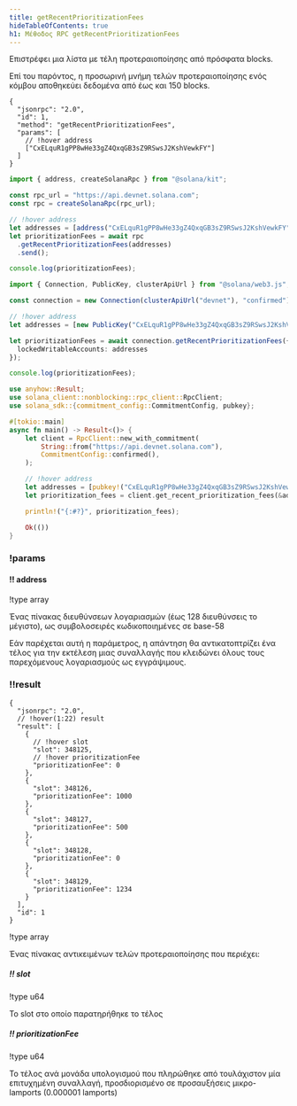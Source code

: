 ```yaml
---
title: getRecentPrioritizationFees
hideTableOfContents: true
h1: Μέθοδος RPC getRecentPrioritizationFees
---
```


Επιστρέφει μια λίστα με τέλη προτεραιοποίησης από πρόσφατα blocks.

<Callout type="info">
  Επί του παρόντος, η προσωρινή μνήμη τελών προτεραιοποίησης ενός κόμβου
  αποθηκεύει δεδομένα από έως και 150 blocks.
</Callout>

<APIMethod>

```jsonc !!request curl
{
  "jsonrpc": "2.0",
  "id": 1,
  "method": "getRecentPrioritizationFees",
  "params": [
    // !hover address
    ["CxELquR1gPP8wHe33gZ4QxqGB3sZ9RSwsJ2KshVewkFY"]
  ]
}
```

```ts !!request title="Kit"
import { address, createSolanaRpc } from "@solana/kit";

const rpc_url = "https://api.devnet.solana.com";
const rpc = createSolanaRpc(rpc_url);

// !hover address
let addresses = [address("CxELquR1gPP8wHe33gZ4QxqGB3sZ9RSwsJ2KshVewkFY")];
let prioritizationFees = await rpc
  .getRecentPrioritizationFees(addresses)
  .send();

console.log(prioritizationFees);
```

```ts !!request title="web3.js"
import { Connection, PublicKey, clusterApiUrl } from "@solana/web3.js";

const connection = new Connection(clusterApiUrl("devnet"), "confirmed");

// !hover address
let addresses = [new PublicKey("CxELquR1gPP8wHe33gZ4QxqGB3sZ9RSwsJ2KshVewkFY")];

let prioritizationFees = await connection.getRecentPrioritizationFees({
  lockedWritableAccounts: addresses
});

console.log(prioritizationFees);
```

```rs !!request title="Rust"
use anyhow::Result;
use solana_client::nonblocking::rpc_client::RpcClient;
use solana_sdk::{commitment_config::CommitmentConfig, pubkey};

#[tokio::main]
async fn main() -> Result<()> {
    let client = RpcClient::new_with_commitment(
        String::from("https://api.devnet.solana.com"),
        CommitmentConfig::confirmed(),
    );

    // !hover address
    let addresses = [pubkey!("CxELquR1gPP8wHe33gZ4QxqGB3sZ9RSwsJ2KshVewkFY")];
    let prioritization_fees = client.get_recent_prioritization_fees(&addresses).await?;

    println!("{:#?}", prioritization_fees);

    Ok(())
}
```

### !params

#### !! address

!type array

Ένας πίνακας διευθύνσεων λογαριασμών (έως 128 διευθύνσεις το μέγιστο), ως
συμβολοσειρές κωδικοποιημένες σε base-58

<Callout type="info">
  Εάν παρέχεται αυτή η παράμετρος, η απάντηση θα αντικατοπτρίζει ένα τέλος για
  την εκτέλεση μιας συναλλαγής που κλειδώνει όλους τους παρεχόμενους
  λογαριασμούς ως εγγράψιμους.
</Callout>

### !!result

```jsonc !response
{
  "jsonrpc": "2.0",
  // !hover(1:22) result
  "result": [
    {
      // !hover slot
      "slot": 348125,
      // !hover prioritizationFee
      "prioritizationFee": 0
    },
    {
      "slot": 348126,
      "prioritizationFee": 1000
    },
    {
      "slot": 348127,
      "prioritizationFee": 500
    },
    {
      "slot": 348128,
      "prioritizationFee": 0
    },
    {
      "slot": 348129,
      "prioritizationFee": 1234
    }
  ],
  "id": 1
}
```

!type array

Ένας πίνακας αντικειμένων τελών προτεραιοποίησης που περιέχει:

##### !! slot

!type u64

Το slot στο οποίο παρατηρήθηκε το τέλος

##### !! prioritizationFee

!type u64

Το τέλος ανά μονάδα υπολογισμού που πληρώθηκε από τουλάχιστον μία επιτυχημένη
συναλλαγή, προσδιορισμένο σε προσαυξήσεις μικρο-lamports (0.000001 lamports)

</APIMethod>
